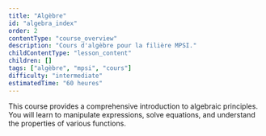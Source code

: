 ```yaml
---
title: "Algèbre"
id: "algebra_index"
order: 2
contentType: "course_overview"
description: "Cours d'algèbre pour la filière MPSI."
childContentType: "lesson_content"
children: []
tags: ["algèbre", "mpsi", "cours"]
difficulty: "intermediate"
estimatedTime: "60 heures"
---
```


This course provides a comprehensive introduction to algebraic principles. You will learn to manipulate expressions, solve equations, and understand the properties of various functions.
